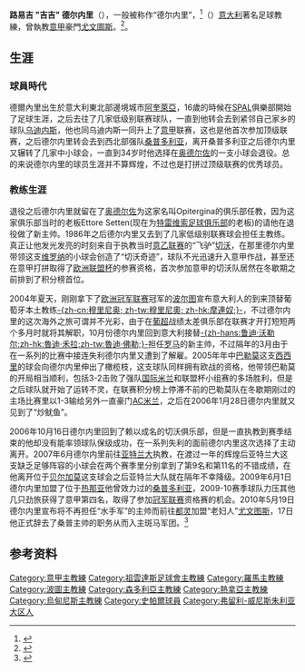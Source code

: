 {{noteTA
|G1=足球
|G2=意甲
|G3=UEFA
|1=zh-cn:德尔内里;zh-hk:迪拿利;zh-tw:德爾內里;
}}
{{Infobox Football biography 2
 | playername           = 路易吉·德尔内里<br />{{lang|it|Luigi Delneri}}
 | image                = [[File:Luigi_Delneri.jpg|200px]]
 | fullname             = Luigi Delneri
 | dateofbirth          = {{birth date and age|1950|8|23}}
 | cityofbirth          = [[阿奎萊亞|阿奎萊亞]]
 | countryofbirth       = [[意大利|意大利]]
 | currentclub          = 
 | position             = [[中場|中場]]
 | years1   = 1967–1968 | clubs1   = 阿奎莱亚 | caps1   =  | goals1   = 
 | years2   = 1968–1972 | clubs2   = [[史帕爾2013|SPAL]]           | caps2   = 66 | goals2   = 0
 | years3   = 1972–1974 | clubs3   = [[福贾足球俱乐部|福贾]]       | caps3   = 51 | goals3   = 5
 | years4   = 1974–1975 | clubs4   = [[諾瓦拉足球俱樂部|諾瓦拉]]     | caps4   = 33 | goals4   = 1
 | years5   = 1975–1978 | clubs5   = [[福贾足球俱乐部|福贾]]       | caps5   = 92 | goals5   = 6
 | years6   = 1978–1980 | clubs6   = [[乌迪内斯|乌迪内斯]]   | caps6   = 59 | goals6   = 7
 | years7   = 1980–1981 | clubs7   = [[桑普多利亚|桑普多利亚]] | caps7   = 33 | goals7   = 1
 | years8   = 1981–1982 | clubs8   = [[维琴察足球俱乐部|维琴察]]   | caps8   = 31 | goals8   = 4
 | years9   = 1982–1983 | clubs9   = [[锡耶纳足球俱乐部|锡耶纳]]         | caps9   = 24 | goals9   = 1
 | years10  = 1983–1984 | clubs10  = {{link-en|戈里齐亚足球俱乐部|A.S. Pro Gorizia|戈里齐亚}} | caps10  = 32 | goals10  = 8
 | years11  = 1984–1985 | clubs11  = {{link-it|Opitergina足球俱乐部|Unione Sportiva Opitergina|Opitergina}}   | caps11  =  | goals11  = 
 | manageryears1   = 1985–1986 | managerclubs1   = {{link-it|Opitergina足球俱乐部|Unione Sportiva Opitergina|Opitergina}}
 | manageryears2   = 1986–1989 | managerclubs2   = {{link-en|戈里齐亚足球俱乐部|A.S. Pro Gorizia|戈里齐亚}}
 | manageryears3   = 1989–1990 | managerclubs3   = Partinicaudace
 | manageryears4   = 1990–1991 | managerclubs4   = {{link-en|泰拉莫足球俱乐部|S.S. Teramo Calcio|泰拉莫}}
 | manageryears5   = 1991–1992 | managerclubs5   = {{link-en|拉韦纳足球俱乐部|Ravenna F.C.|拉韦纳}}
 | manageryears6   = 1992–1994 | managerclubs6   = [[諾瓦拉足球俱樂部|諾瓦拉]]
 | manageryears7   = 1994–1996 | managerclubs7   = [[诺切里纳足球俱乐部|诺切里纳]]
 | manageryears8   = 1996–1998 | managerclubs8   = [[特尔纳纳足球俱乐部|特尔纳纳]]
 | manageryears9   = 1998      | managerclubs9   = [[恩波利足球俱乐部|恩波利]]
 | manageryears10  = 1998–1999 | managerclubs10  = [[特尔纳纳足球俱乐部|特尔纳纳]]
 | manageryears11  = 2000–2004 | managerclubs11  = [[切沃维罗纳足球俱乐部|切沃]]
 | manageryears12  = 2004      | managerclubs12  = [[波尔图足球俱乐部|波尔图]]
 | manageryears13  = 2004–2005 | managerclubs13  = [[罗马足球俱乐部|罗马]]
 | manageryears14  = 2005–2006 | managerclubs14  = [[巴勒莫足球俱乐部|巴勒莫]]
 | manageryears15  = 2006–2007 | managerclubs15  = [[切沃维罗纳足球俱乐部|切沃]]
 | manageryears16  = 2007–2009 | managerclubs16  = [[亚特兰大足球俱乐部|亚特兰大]]
 | manageryears17  = 2009–2010 | managerclubs17  = [[桑普多利亚|桑普多利亚]]
 | manageryears18  = 2010–2011 | managerclubs18  = [[尤文图斯|尤文图斯]]
 | manageryears19  = 2012–2013 | managerclubs19  = [[热那亚足球俱乐部|熱那亞]]
 | manageryears20 = 2015–2016 | managerclubs20 =[[維羅納足球會|維羅納]]
 | manageryears21 = 2016–2017 | managerclubs21 = [[烏甸尼斯足球會|烏甸尼斯]]
}}

'''路易吉 "吉吉" 德尔内里'''（{{lang-it|'''Luigi "Gigi" Delneri'''}}），一般被称作“德尔内里”，<ref>{{cite web|url=http://archiviostorico.corriere.it/2003/gennaio/19/Lippi_ora_che_Juve_cominci_co_0_0301193180.shtml|title=Per favore, chiamatelo Gino Delneri|work=Corriere della Sera|language=it|date=2003-01-19|accessdate=2010-10-29|archive-date=2009-04-22|archive-url=https://web.archive.org/web/20090422040754/http://archiviostorico.corriere.it/2003/gennaio/19/Lippi_ora_che_Juve_cominci_co_0_0301193180.shtml|dead-url=no}}</ref>（{{bd|1950年|8月23日}}）[[意大利|意大利]]著名足球教練，曾執教[[意甲|意甲]]豪門[[尤文圖斯|尤文圖斯]]。<ref>{{cite news |title=Luigi Del Neri hired as Juventus coach |author= |newspaper=[[Associated_Press|Associated Press]] |date=May 19, 2010 |url=http://www.usatoday.com/sports/soccer/2010-05-19-3878720069_x.htm |accessdate=2010-10-29 |archive-date=2010-05-22 |archive-url=https://web.archive.org/web/20100522203722/http://www.usatoday.com/sports/soccer/2010-05-19-3878720069_x.htm |dead-url=no }}</ref>。

== 生涯 ==
=== 球員時代 ===
德爾內里出生於意大利東北部邊境城市[[阿奎萊亞|阿奎萊亞]]，16歲的時候在[[史帕爾2013|SPAL]]俱樂部開始了足球生涯，之后去往了几家低级别联赛球队，一直到他转会去到紧邻自己家乡的球队[[乌迪内斯|乌迪内斯]]，他也同乌迪内斯一同升上了[[意甲|意甲]]联赛，这也是他首次参加顶级联赛，之后德尔内里转会去到西北部强队[[桑普多利亚|桑普多利亚]]，离开桑普多利亚之后德尔内里又辗转了几家中小球会，一直到34岁时他选择在[[奥德尔佐|奥德尔佐]]的一支小球会退役。总的来说德尔内里的球员生涯并不算辉煌，不过也是打拼过顶级联赛的优秀球员。

=== 教练生涯 ===
退役之后德尔内里就留在了[[奥德尔佐|奥德尔佐]]为这家名叫Opitergina的俱乐部任教，因为这家俱乐部当时的老板Ettore Setten(现在为[[特雷维索足球俱乐部|特雷维索足球俱乐部]]的老板)的请他在退役做了新主帅。1986年之后德尔内里又去到了几家低级别联赛球会担任主教练。真正让他发光发亮的时刻来自于执教当时[[意乙联赛|意乙联赛]]的“飞驴”[[切沃维罗纳足球俱乐部|切沃]]，在那里德尔内里带领这支[[维罗纳|维罗纳]]的小球会创造了“切沃奇迹”，球队不光迅速升入意甲作战，甚至还在意甲打拼取得了[[欧洲联盟杯|欧洲联盟杯]]的参赛资格，首次参加意甲的切沃队居然在冬歇期之前排到了积分榜首位。

2004年夏天，刚刚拿下了[[欧洲冠军联赛|欧洲冠军联赛]]冠军的[[波尔图足球俱乐部|波尔图]]宣布意大利人的到来顶替葡萄牙本土教练[[穆里尼奥|-{zh-cn:穆里尼奥; zh-tw:穆里尼奧; zh-hk:摩連奴;}-]]，不过德尔内里的这次海外之旅可谓并不光彩，由于在[[葡超|葡超]]战绩太差俱乐部在联赛才开打短短两个多月时就将其解职，10月份德尔内里回到意大利接替[[鲁迪·沃勒尔|-{zh-hans:鲁迪·沃勒尔;zh-hk:魯迪·禾拉;zh-tw:魯迪·佛勒;}-]]担任[[罗马足球俱乐部|罗马]]的新主帅，不过隔年的3月由于在一系列的比赛中接连失利德尔内里又遭到了解雇。2005年年中[[巴勒莫足球俱乐部|巴勒莫]]这支[[西西里|西西里]]的球会向德尔内里伸出了橄榄枝，这支球队同样拥有欧战的资格，他带领巴勒莫的开局相当顺利，包括3-2击败了强队[[国际米兰|国际米兰]]和联盟杯小组赛的多场胜利，但是之后球队就开始了运转不灵，在联赛积分榜上停滞不前的巴勒莫队在冬歇期刚过的主场比赛里以1-3输给另外一直豪门[[AC米兰|AC米兰]]，之后在2006年1月28日德尔内里就又见到了“炒鱿鱼”。

2006年10月16日德尔内里回到了赖以成名的切沃俱乐部，但是一直执教到赛季结束的他却没有能率领球队保级成功，在一系列失利的面前德尔内里这次选择了主动离开。2007年6月德尔内里前往[[亚特兰大足球俱乐部|亚特兰大]]执教，在渡过一年的辉煌后亚特兰大这支缺乏足够阵容的小球会在两个赛季里分别拿到了第9名和第11名的不错成绩，在他离开位于[[贝尔加莫|贝尔加莫]]这支球会之后亚特兰大队就在隔年不幸降级。2009年6月1日德尔内里加盟了位于[[热那亚|热那亚]]他曾效力过的[[桑普多利亚|桑普多利亚]]，2009-10赛季球队力压其他几只劲旅获得了意甲第四名，取得了参加[[冠军联赛|冠军联赛]]资格赛的机会。2010年5月19日德尔内里宣布将不再担任“水手军”的主帅而前往[[都灵|都灵]]加盟“老妇人”[[尤文图斯|尤文图斯]]，17日他正式辞去了桑普主帅的职务从而入主斑马军团。<ref>{{citeweb|url=http://soccernet.espn.go.com/news/story?id=788864&cc=5739|title=Juventus confirm Delneri appointment|date=2009-05-19|work=ESPN Soccernet|accessdate=2010-06-25|archive-date=2012-10-21|archive-url=https://web.archive.org/web/20121021180835/http://soccernet.espn.go.com/news/story?id=788864&cc=5739|dead-url=no}}</ref>

== 参考资料 ==
{{reflist}}
{{意甲最佳主教练}}
{{DEFAULTSORT:Delneri, Luigi}}
[[Category:意甲主教練|Category:意甲主教練]]
[[Category:祖雲達斯足球會主教練|Category:祖雲達斯足球會主教練]]
[[Category:羅馬主教練|Category:羅馬主教練]]
[[Category:波圖主教練|Category:波圖主教練]]
[[Category:森多利亞主教練|Category:森多利亞主教練]]
[[Category:熱拿亞主教練|Category:熱拿亞主教練]]
[[Category:烏甸尼斯主教練|Category:烏甸尼斯主教練]]
[[Category:史帕爾球員|Category:史帕爾球員]]
[[Category:弗留利-威尼斯朱利亚大区人|Category:弗留利-威尼斯朱利亚大区人]]